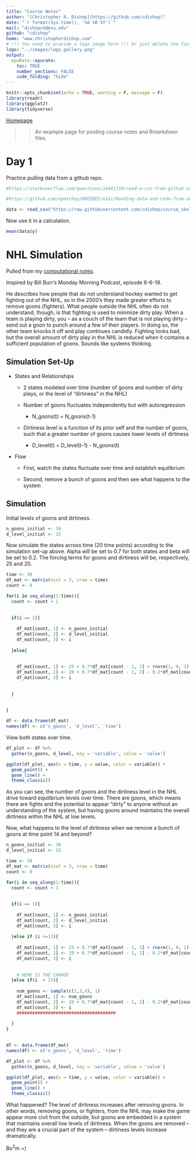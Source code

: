 ```yaml
---
title: "Course Notes"
author: "[Christopher R. Dishop](https://github.com/cdishop)"
date: "`r format(Sys.time(), '%d %B %Y')`"
mail: "dishopch@msu.edu"
github: "cdishop"
home: "www.christopherdishop.com"
# !!! You need to provide a logo image here !!! Or just delete the field for no logo
logo: "../images/logo_gallery.png"
output:
  epuRate::epurate:
    toc: TRUE
    number_sections: FALSE
    code_folding: "hide"
---
```


```r
knitr::opts_chunk$set(echo = TRUE, warning = F, message = F)
library(readr)
library(ggplot2)
library(tidyverse)

```

[Homepage](https://cdishop.github.io/course_skeleton)

>> An example page for posting course notes and Rmarkdown files.

# Day 1 {#get-data}

Practice pulling data from a github repo.

```r
#https://stackoverflow.com/questions/14441729/read-a-csv-from-github-into-r

#https://github.com/opetchey/RREEBES/wiki/Reading-data-and-code-from-an-online-github-repository

```


```r
data <- read_csv("https://raw.githubusercontent.com/cdishop/course_skeleton/master/materials/notes/simple_df.csv")
```

Now use it in a calculation. 

```r

mean(data$y)
```


# NHL Simulation {#nhl}

Pulled from my [computational notes](https://christopherdishop.netlify.com/computational_notes/system_goons/). 

Inspired by Bill Burr's Monday Morning Podcast, episode 6-6-19. 

He describes how people that do not understand hockey wanted to get fighting out of the NHL, so in the 2000's they made greater efforts to remove goons (fighters). What people outside the NHL often do not understand, though, is that fighting is used to minimize dirty play. When a team is playing dirty, you -- as a couch of the team that is not playing dirty -- send out a goon to punch around a few of their players. In doing so, the other team knocks it off and play continues candidly. Fighting looks bad, but the overall amount of dirty play in the NHL is reduced when it contains a sufficient population of goons. Sounds like systems thinking.

## Simulation Set-Up

* States and Relationships

  + 2 states modeled over time (number of goons and number of dirty plays, or the level of "dirtiness" in the NHL)
  
  + Number of goons fluctuates independently but with autoregression
  
      + N_goons(t) = N_goons(t-1)

  + Dirtiness level is a function of its prior self and the number of goons, such that a greater number of goons causes lower levels of dirtiness
  
      + D_level(t) = D_level(t-1) - N_goons(t)

* Flow

  + First, watch the states fluctuate over time and establish equilibrium
  
  + Second, remove a bunch of goons and then see what happens to the system
  

## Simulation

Initial levels of goons and dirtiness.

```r
n_goons_initial <- 30
d_level_initial <- 15
```

Now simulate the states across time (20 time points) according to the simulation set-up above. Alpha will be set to 0.7 for both states and beta will be set to 0.2. The forcing terms for goons and dirtiness will be, respectively, 25 and 20. 

```r
time <- 30
df_mat <- matrix(ncol = 3, nrow = time)
count <- 0

for(i in seq_along(1:time)){
  count <- count + 1
  
  
  if(i == 1){
    
    df_mat[count, 1] <- n_goons_initial
    df_mat[count, 2] <- d_level_initial
    df_mat[count, 3] <- i
    
  }else{
    
    
    df_mat[count, 1] <- 25 + 0.7*df_mat[count - 1, 1] + rnorm(1, 0, 1)
    df_mat[count, 2] <- 20 + 0.7*df_mat[count - 1, 2] - 0.2*df_mat[count, 1] + rnorm(1, 0, 1)
    df_mat[count, 3] <- i
    
    
  }
  
  
}

df <- data.frame(df_mat)
names(df) <- c('n_goons', 'd_level', 'time')
```

View both states over time.

```r
df_plot <- df %>%
  gather(n_goons, d_level, key = 'variable', value = 'value')

ggplot(df_plot, aes(x = time, y = value, color = variable)) + 
  geom_point() + 
  geom_line() + 
  theme_classic()
```

As you can see, the number of goons and the dirtiness level in the NHL drive toward equilibrium levels over time. There are goons, which means there are fights and the potential to appear "dirty" to anyone without an understanding of the system, but having goons around maintains the overall dirtiness within the NHL at low levels. 

Now, what happens to the level of dirtiness when we remove a bunch of goons at time point 14 and beyond?

```r

n_goons_initial <- 30
d_level_initial <- 15

time <- 30
df_mat <- matrix(ncol = 3, nrow = time)
count <- 0

for(i in seq_along(1:time)){
  count <- count + 1
  
  
  if(i == 1){
    
    df_mat[count, 1] <- n_goons_initial
    df_mat[count, 2] <- d_level_initial
    df_mat[count, 3] <- i
    
  }else if (i <=13){
    
    df_mat[count, 1] <- 25 + 0.7*df_mat[count - 1, 1] + rnorm(1, 0, 1)
    df_mat[count, 2] <- 20 + 0.7*df_mat[count - 1, 2] - 0.2*df_mat[count, 1] + rnorm(1, 0, 1)
    df_mat[count, 3] <- i
    
    
    # HERE IS THE CHANGE
  }else if(i  > 13){
    
    num_goons <- sample(c(2,3,4), 1)
    df_mat[count, 1] <- num_goons
    df_mat[count, 2] <- 20 + 0.7*df_mat[count - 1, 2] - 0.2*df_mat[count, 1] + rnorm(1, 0, 1)
    df_mat[count, 3] <- i
    ######################################
    
  }
}
  

df <- data.frame(df_mat)
names(df) <- c('n_goons', 'd_level', 'time')

df_plot <- df %>%
  gather(n_goons, d_level, key = 'variable', value = 'value')

ggplot(df_plot, aes(x = time, y = value, color = variable)) + 
  geom_point() + 
  geom_line() + 
  theme_classic()

```

What happened? The level of dirtiness increases after removing goons. In other words, removing goons, or fighters, from the NHL may make the game appear more civil from the outside, but goons are embedded in a system that maintains overall low levels of dirtiness. When the goons are removed -- and they are a crucial part of the system -- dirtiness levels increase dramatically. 

Bo$^2$m =)